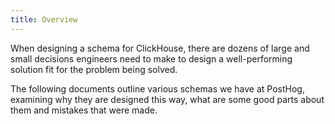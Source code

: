 ```yaml
---
title: Overview
---
```


When designing a schema for ClickHouse, there are dozens of large and small decisions engineers need to make
to design a well-performing solution fit for the problem being solved.

The following documents outline various schemas we have at PostHog, examining why they are designed this way,
what are some good parts about them and mistakes that were made.
